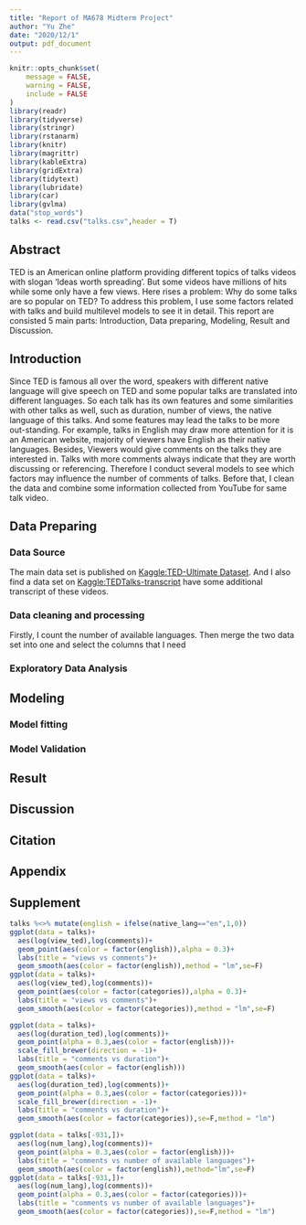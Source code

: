```yaml
---
title: "Report of MA678 Midterm Project"
author: "Yu Zhe"
date: "2020/12/1"
output: pdf_document
---
```


```r
knitr::opts_chunk$set(
	message = FALSE,
	warning = FALSE,
	include = FALSE
)
library(readr)
library(tidyverse)
library(stringr)
library(rstanarm)
library(knitr)
library(magrittr)
library(kableExtra)
library(gridExtra)
library(tidytext)
library(lubridate)
library(car) 
library(gvlma)
data("stop_words")
talks <- read.csv("talks.csv",header = T)
```

## Abstract

TED is an American online platform providing different topics of talks videos with slogan 'Ideas worth spreading'. But some videos have millions of hits while some only have a few views. Here rises a problem: Why do some talks are so popular on TED? To address this problem, I use some factors related with talks and build multilevel models to see it in detail. This report are consisted 5 main parts: Introduction, Data preparing, Modeling, Result and Discussion. 

## Introduction

Since TED is famous all over the word, speakers with different native language will give speech on TED and some popular talks are translated into different languages. So each talk has its own features and some similarities with other talks as well, such as duration, number of views, the native language of this talks. And some features may lead the talks to be more out-standing. For example, talks in English may draw more attention for it is an American website, majority of viewers have English as their native languages. Besides, Viewers would give comments on the talks they are interested in. Talks with more comments always indicate that they are worth discussing or referencing. 
Therefore I conduct several models to see which factors may influence the number of comments of talks. Before that, I clean the data and combine some information collected from YouTube for same talk video.

## Data Preparing

### Data Source

The main data set is published on [Kaggle:TED-Ultimate Dataset](https://www.kaggle.com/miguelcorraljr/ted-ultimate-dataset). And I also find a data set on [Kaggle:TEDTalks-transcript](https://www.kaggle.com/goweiting/ted-talks-transcript) have some additional transcript of these videos.

### Data cleaning and processing

Firstly, I count the number of available languages. Then merge the two data set into one and select the columns that I need

### Exploratory Data Analysis

## Modeling

### Model fitting

### Model Validation

## Result

## Discussion

## Citation

## Appendix

## Supplement

```r
talks %<>% mutate(english = ifelse(native_lang=="en",1,0))
ggplot(data = talks)+
  aes(log(view_ted),log(comments))+
  geom_point(aes(color = factor(english)),alpha = 0.3)+
  labs(title = "views vs comments")+
  geom_smooth(aes(color = factor(english)),method = "lm",se=F)
ggplot(data = talks)+
  aes(log(view_ted),log(comments))+
  geom_point(aes(color = factor(categories)),alpha = 0.3)+
  labs(title = "views vs comments")+
  geom_smooth(aes(color = factor(categories)),method = "lm",se=F)

ggplot(data = talks)+
  aes(log(duration_ted),log(comments))+
  geom_point(alpha = 0.3,aes(color = factor(english)))+
  scale_fill_brewer(direction = -1)+
  labs(title = "comments vs duration")+
  geom_smooth(aes(color = factor(english)))
ggplot(data = talks)+
  aes(log(duration_ted),log(comments))+
  geom_point(alpha = 0.3,aes(color = factor(categories)))+
  scale_fill_brewer(direction = -1)+
  labs(title = "comments vs duration")+
  geom_smooth(aes(color = factor(categories)),se=F,method = "lm")

ggplot(data = talks[-931,])+
  aes(log(num_lang),log(comments))+
  geom_point(alpha = 0.3,aes(color = factor(english)))+
  labs(title = "comments vs number of available languages")+
  geom_smooth(aes(color = factor(english)),method="lm",se=F)
ggplot(data = talks[-931,])+
  aes(log(num_lang),log(comments))+
  geom_point(alpha = 0.3,aes(color = factor(categories)))+
  labs(title = "comments vs number of available languages")+
  geom_smooth(aes(color = factor(categories)),se=F,method = "lm")
```

